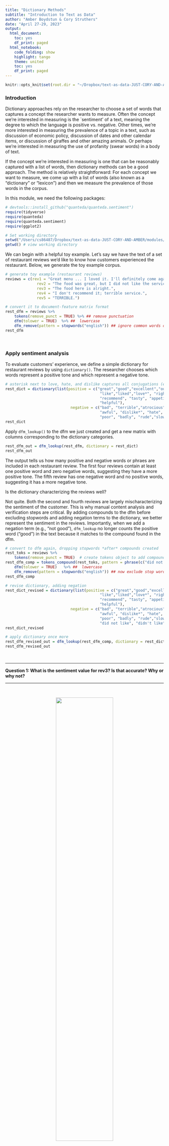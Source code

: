 ```yaml
---
title: "Dictionary Methods"
subtitle: "Introduction to Text as Data"
author: "Amber Boydstun & Cory Struthers"
date: "April 27-29, 2023"
output:
  html_document:
    toc: yes
    df_print: paged
  html_notebook:
    code_folding: show
    highlight: tango
    theme: united
    toc: yes
    df_print: paged
---
```


```r
knitr::opts_knit$set(root.dir = "~/Dropbox/text-as-data-JUST-CORY-AND-AMBER/modules/data/")
```


### Introduction

Dictionary approaches rely on the researcher to choose a set of words that captures a concept the researcher wants to measure. Often the concept we're interested in measuring is the `sentiment' of a text, meaning the degree to which the language is positive vs. negative. Other times, we're more interested in measuring the prevalence of a topic in a text, such as discussion of economic policy, discussion of dates and other calendar items, or discussion of giraffes and other amazing animals. Or perhaps we're interested in measuring the use of profanity (swear words) in a body of text. 

If the concept we're interested in measuring is one that can be reasonably captured with a list of words, then dictionary methods can be a good approach. The method is relatively straightforward: For each concept we want to measure, we come up with a list of words (also known as a "dictionary" or "lexicon") and then we measure the prevalence of those words in the corpus. 

In this module, we need the following packages:

```r

# devtools::install_github("quanteda/quanteda.sentiment") 
require(tidyverse)
require(quanteda)
require(quanteda.sentiment)
require(ggplot2)

# Set working directory
setwd("/Users/cs86487/Dropbox/text-as-data-JUST-CORY-AND-AMBER/modules/data/")
getwd() # view working directory

```

We can begin with a helpful toy example. Let's say we have the text of a set of restaurant reviews we'd like to know how customers experienced the restaurant. Below, we generate the toy example corpus. 

```r

# generate toy example (restaurant reviews)
reviews = c(rev1 = "Great menu ... I loved it. I'll definitely come again.", 
              rev2 = "The food was great, but I did not like the service.",  
              rev3 = "The food here is alright.", 
              rev4 = "I don't recommend it; terrible service.", 
              rev5 = "TERRIBLE.") 

# convert it to document-feature matrix format
rest_dfm = reviews %>% 
    tokens(remove_punct = TRUE) %>% ## remove punctuation
    dfm(tolower = TRUE)  %>% ##  lowercase
    dfm_remove(pattern = stopwords("english")) ## ignore common words on a "stop" list
rest_dfm  
```

\

###  Apply sentiment analysis

To evaluate customers' experience, we define a simple dictionary for restaurant reviews by using `dictionary()`. The researcher chooses which words represent a positive tone and which represent a negative tone.

```r

# asterisk next to love, hate, and dislike captures all conjugations (e.g., loved, disliked)
rest_dict = dictionary(list(positive = c("great","good","excellent","outstanding","best",
                                          "like","liked","love*", "right","well", 
                                          "recommend", "tasty", "appetizing", "friendly", 
                                          "helpful"),
                             negative = c("bad", "terrible","atrocious", "awful", "worst", 
                                          "awful", "dislike*", "hate", 
                                          "poor", "badly", "rude","slow","dirty","cold")))
rest_dict

```

Apply `dfm_lookup()` to the dfm we just created and get a new matrix with columns corresponding to the dictionary categories.

```r

rest_dfm_out = dfm_lookup(rest_dfm, dictionary = rest_dict)
rest_dfm_out

```

The output tells us how many positive and negative words or phraes are included in each restaurant review. The first four reviews contain at least one positive word and zero negative words, suggesting they have a more positive tone. The fifth review has one negative word and no positive words, suggesting it has a more negative tone. 

Is the dictionary characterizing the reviews well?

Not quite. Both the second and fourth reviews are largely mischaracterizing the sentiment of the customer. This is why manual content analysis and verification steps are critical. By adding compounds to the dfm before excluding stopwords and adding negation terms to the dictionary, we better represent the sentiment in the reviews. Importantly, when we add a negation term (e.g., "not good"), `dfm_lookup` no longer counts the positive word ("good") in the text because it matches to the compound found in the dfm.

```r

# convert to dfm again, dropping stopwords *after* compounds created
rest_toks = reviews %>% 
    tokens(remove_punct = TRUE)  # create tokens object to add compounds
rest_dfm_comp = tokens_compound(rest_toks, pattern = phrase(c("did not like", "didn't like", "do not recommend", "don't recommend"))) %>% 
    dfm(tolower = TRUE)   %>% ##  lowercase 
    dfm_remove(pattern = stopwords("english")) ## now exclude stop words
rest_dfm_comp

# revise dictionary, adding negation
rest_dict_revised = dictionary(list(positive = c("great","good","excellent","outstanding","best",
                                          "like","liked","love*", "right","well", 
                                          "recommend", "tasty", "appetizing", "friendly", 
                                          "helpful"),
                             negative = c("bad", "terrible","atrocious", "awful", "worst", 
                                          "awful", "dislike*", "hate", 
                                          "poor", "badly", "rude","slow","dirty","cold",
                                          "did not like", "didn't like", "do not recommend", "don't recommend")))
rest_dict_revised

# apply dictionary once more
rest_dfm_revised_out = dfm_lookup(rest_dfm_comp, dictionary = rest_dict_revised)
rest_dfm_revised_out

```

\

---

**Question 1: What is the sentiment value for rev3? Is that accurate? Why or why not?**

---

\

<center>![](/Users/cs86487/Dropbox/text-as-data-JUST-CORY-AND-AMBER/images/sentiment analysis.jpeg){width="60%"}</center>

\

An alternative approach to creating your own dictionary is using an established one. The use of established dictionaries is common in sentiment analysis. For example, [*Lexicoder Sentiment Dictionary (2015)*](https://quanteda.io/reference/data_dictionary_LSD2015.html) (LSD) is a built-in dictionary in `quanteda` package. This dictionary consists of 2,858 "negative" and 1,709 "positive" sentiment words. Negations of negative and positive words (like our example above illustrates) are also included. 

```r

# Inspect Lexicoder Sentiment Dictionary
data_dictionary_LSD2015 

```

Dictionary-based sentiment analysis in quanteda can take place in two different forms, depending on whether dictionary keys are part of a polarity-based sentiment scheme -- such as positive versus negative dictionary categories (keys) -- or whether a continuous sentiment score is associated with individual word patterns, what we call a valence-based sentiment scheme.

Dictionaries can have both polarity and valence weights, but these are not used in the same sentiment scoring scheme. "Polarity" is a category of one of two "poles" (such as negative and positive) applied to dictionary keys, whereas "valence" is a weight applied individually to each value within a key.

The [`quanteda.sentiment` package](https://github.com/quanteda/quanteda.sentiment), which we loaded earlier, extends the `quanteda` package with functions for computing sentiment on text. It also includes eight additional sentiment dictionaries, spanning both polarity and valence:

\



| **Name**                         | **Description**                                               | **Polarity** | **Valence** |
| --- | --- | :-: | :-: |
|----------------|------------------------|----------------|----------------|
| data_dictionary_AFINN            | Nielsen's (2011) 'new ANEW' valenced word list                |              | yes           |
| data_dictionary_ANEW             | Affective Norms for English Words (ANEW)                      |              | yes           |
| data_dictionary_geninqposneg     | Augmented General Inquirer *Positiv* and *Negativ* dictionary | yes           |             |
| data_dictionary_HuLiu            | Positive and negative words from Hu and Liu (2004)            | yes           |             |
| data_dictionary_LoughranMcDonald | Loughran and McDonald Sentiment Word Lists                    | yes           |             |
| data_dictionary_LSD2015          | Lexicoder Sentiment Dictionary (2015)                         | yes           |             |
| data_dictionary_NRC              | NRC Word-Emotion Association Lexicon                          | yes           |             |
| data_dictionary_Rauh             | Rauh's German Political Sentiment Dictionary                  | yes           |             |
| data_dictionary_sentiws          | SentimentWortschatz (SentiWS)                                 | yes           | yes          |


\

We can apply these established dictionaries to larger and more complex corpora. In the following example, we'll examine trends in the sentiment of immigration tweets from 2013-2017. 

After constructing or retrieving the corpus, we create the DFM and apply the sentiment dictionary to count the number of positive and negative words and phrases in each tweet using the LSD dictionary. 

```r

# upload twitter corpus
tweet_corp = readRDS("tweet_corp.RDS")

# create dfm
tweet_dfm = tweet_corp %>%
    tokens(remove_punct = TRUE, 
           remove_numbers = TRUE, 
           remove_symbols = TRUE) %>% 
    dfm(tolower = TRUE)  %>% # convert to lowercase
    dfm_remove(pattern = stopwords("english")) ## exclude common words on a "stop" list

# apply LSD for positive and negative words in each tweet (for simplicity, ignoring negation)
tweet_words_dict = dfm_lookup(tweet_dfm, dictionary = data_dictionary_LSD2015) 
tweet_words_dict

```

Let's review a few of the tweets to see if the sentiment captures are accurate.

```r

tweet_words_dict_df = convert(tweet_words_dict, "data.frame")
tweet_words_dict_df[451, ]
as.character(tweet_corp[1]) # capturing 'dirty'
as.character(tweet_corp[451])

```

It seems like the tweet in text451 is more negative than positive, but the dictionary result doesn't reflect that. What did we forget? 

Compound tokens! 

```r

# revised dfm, this time with compound terms generated from the dictionary
tweet_dfm_revised  = tweet_corp %>%
    tokens(remove_punct = TRUE, 
           remove_numbers = TRUE, 
           remove_symbols = TRUE) %>% 
    tokens_compound(data_dictionary_LSD2015) %>% # here, adding all compound terms in the dictionary
    dfm(tolower = TRUE)  %>% 
    dfm_remove(pattern = stopwords("english")) 

# apply same dictionary to revised dfm 
tweet_words_dict_revised = dfm_lookup(tweet_dfm_revised, dictionary = data_dictionary_LSD2015) 
tweet_words_dict_revised

# Negated terms now counted
tweet_words_dict_df_revised = convert(tweet_words_dict_revised, "data.frame")
tweet_words_dict_df_revised[451, ]

```

We now have the number of positive and negative words and phrases for each tweet. Let's calculate the proportion of positive and negative words used in each year (2013-2017) by counting the total number of words in a tweet and merging the dfm output with the count dataframe. 

```r

# sum the total number of sentiment words
tweet_words_dict_df_revised$total = rowSums(tweet_words_dict_df_revised[,c(2:4)])

# convert dfm with dict to a data frame
tweet_words_dict_df = convert(tweet_words_dict, to = "data.frame")

# grab docvars, rename doc_id so the two match
tweet_docvars_df = docvars(tweet_corp)
tweet_docvars_df = tweet_docvars_df %>% 
       rename("doc_id" = "doc_id_keep")

# left_join the total/positive/negative terms for each tweets back to our original data with the source var
tweets_analysis = tweet_docvars_df %>%
    left_join(tweet_words_dict_df_revised, by = "doc_id") 

# shorten df for ease
tweets_analysis %>% select(doc_id, year, total, negative, neg_positive, positive, neg_negative) %>% head()

```

We can manipulate the dataframe using tidyverse to examine the proportion of words that represent positive versus negative sentiment by each year. In the code below, we manipulate the `tweets_analysis` df to calculate percent positive, percent negative, and the difference (positive - negative) for the *sentiment score* for each year.

```r

by_year = tweets_analysis %>%
    group_by(year) %>%
    summarise(total_words = sum(total),
              total_neg = sum(negative, neg_positive), 
              total_pos = sum(positive, neg_negative)) %>%
    ungroup() %>%
    mutate(negative = total_neg/total_words, 
           positive = total_pos/total_words) %>%
    mutate(difference = positive - negative) %>%
    gather(key = measure, value = prop, c("negative", "positive", "difference"))
by_year 

```


We can then plot the percent positive sentiment words using `ggplot2`. The figure below illustrates that tweets on immigration have become decreasingly positive since 2013, as indicated by the downward trend. 

```r

by_year_pos = subset(by_year, measure=="positive")
ggplot(data = by_year_pos, aes(x = year, y = prop, group = measure, colour = measure)) +
    geom_line(size = 2) +
    labs(x = "Year", y = "Proportion") + 
    ggtitle("Proportion positive sentiment by year (2013-2017)") + 
    theme_classic() + 
    ylim(0,1)

```

\

---

**Question 2 (BREAKOUT). Replicate the immigration tweet example from above, but this time apply the sentiment analysis skills to the Trump tweets corpus we previously analyzed ("trump_tweet_corp.rds"). Compare the results of sentiment analysis to the word frequency approaches and describe any differences in the trends observed.**

---

\

### Apply topical dictionary

Next we will apply topic-specific dictionaries. The logic is the same as the logic for sentiment dictionaries, however the lexicons we will now be measuring more than one category and considering topics as opposed to sentiment.


\

<center>![](/Users/cs86487/Dropbox/text-as-data-JUST-CORY-AND-AMBER/images/pap.jpeg){width="60%"}</center>
<center>Source: Policy Agendas Project</center>
\

First, let's load a corpus of speeches by high-ranking representatives of the EU Member states, as well as speeches by members of the European Parliament and representatives of the EU Commission and the European Central Bank. All speeches are stored (in some cases, translated) in English. There is also metadata on the speakers, length and occasion of the speeches.

```r

# import data
load("euspeech.korpus.RData")
head(korpus.euspeech.stats)

```

We'll apply an dictionary that identifies populist versus liberal terms. The word list for "populism" below is from Rooduijn and Pauwels (2011) and the word list for "liberalism" is created by Puschmann and Haim (2019).

```r

populism_liberalism_dict = dictionary(list(populism = c("elit*", "consensus*", "undemocratic*", 
                                                            "referend*", "corrupt*", "propagand", 
                                                            "politici*", "*deceit*", "*deceiv*", 
                                                            "*betray*", "shame*", "scandal*", 
                                                            "truth*", "dishonest*", "establishm*", 
                                                            "ruling*"), 
                                               liberalism = c("liber*", "free*", "indiv*", "open*", 
                                                              "law*", "rules", "order", "rights", 
                                                              "trade", "global", "inter*", "trans*", 
                                                              "minori*", "exchange", "market*")))
populism_liberalism_dict

```


We can apply the dictionary to the speech corpus, grouping by country or supranational entity (EU Commission, the EU Parliament, and the European Central Bank). Note that we do not need to use `tokens_compund` because the dictionary does not include compound terms.

`dfm_weight` allows to transform the dictionary dfm into a metric other than a count. Below, we'll rely on the sentiment score metric, or the proportion of populist versus liberal words among total dictionary words.

```r

eu_toks = tokens(korpus.euspeech, remove_punct=TRUE) %>%
                tokens_remove(pattern = stopwords("en")) %>%
                tokens_group(groups = country) # grouping by country or entity
eu_dfm = dfm(eu_toks)

eu_dfm_dict = dfm_lookup(eu_dfm, dictionary = populism_liberalism_dict)
eu_dfm_dict

dfm_eu_prop = dfm_weight(eu_dfm_dict, scheme = "prop")
convert(dfm_eu_prop, "data.frame")

```

The results show that EU politicians use terms representing liberalism far more than they use terms representing populism. Yet there is some variation. Pocilymakers in Greece, Spain, and the EU Parliament tend to use populist rhethoric more often than policymakers elsewhere.

Next, we calculate the percent of populist rhethoric between 2007-2015, distinguishing between national governments, which includes representatives of the EU Parliament ("regierung"), and the EU authorities (EU Commission and ECB).

```r

eu_toks = tokens(korpus.euspeech, remove_punct=TRUE) %>%
    tokens_remove(pattern = stopwords("en")) %>%
    tokens_group(groups= interaction(Typ,Jahr)) # group by combination of actor type and year ("jahr")
eu_dfm = dfm(eu_toks) 

# apply dictionary
eu_dfm_dict = dfm_lookup(eu_dfm, dictionary = populism_liberalism_dict)

# transform to proportion
dfm_eu_prop = dfm_weight(eu_dfm_dict, scheme = "prop")

# df with topics by entity and year
eu_topics_df = convert(dfm_eu_prop, "data.frame") %>% 
  mutate(Typ = str_split(doc_id, "\\.", simplify = T)[,1]) %>% # return type variable
  mutate(Jahr = str_split(doc_id, "\\.", simplify = T)[,2]) %>% # return year variable
  select(Type=Typ, Year=Jahr, populism, liberalism)
eu_topics_df

```

While grouping can be useful, we often want to observe variation at the smallest unit available (in this case the speech). Below, we generate the dfm without the grouping option and plot the variation of populism by country within individual speeches.

```r

# create dfm
eu_dfm_nogroup = tokens(korpus.euspeech, remove_punct=TRUE) %>%
                tokens_remove(pattern = stopwords("en"))  %>% # removing grouping
                dfm(tolower = TRUE)  %>% 
                dfm_remove(pattern = stopwords("english")) 

# apply dictionary
eu_dfm_dict = dfm_lookup(eu_dfm_nogroup, dictionary = populism_liberalism_dict)
eu_dfm_dict

# transform to proportion
dfm_eu_prop = dfm_weight(eu_dfm_dict, scheme = "prop")

# generate df for plotting
eu_poplib_analysis =  convert(dfm_eu_prop, "data.frame") %>% 
  bind_cols(korpus.euspeech.stats) %>% 
  filter(length >= 1200) # removing short speeches

# plot populism by country
ggplot(eu_poplib_analysis, aes(country, populism)) + 
    geom_boxplot(outlier.size = 0) + 
    geom_jitter(aes(country, populism), 
                position = position_jitter(width = 0.4, height = 0), 
                alpha = 0.1, size = 0.2, show.legend = F) +
    theme_classic() +
    theme(axis.text.x = element_text(angle = 45, vjust = 1, hjust = 1)) +
    xlab("Country") + ylab("Proportion populism") + 
    ggtitle("Proportion of populist rhetoric among speeches of EU policymakers") 

# mean populism
aggregate(populism ~ country, data = eu_poplib_analysis, mean)

```

The boxplots suggest that the European Commission's share of the corpus (# observations) is large but the level of populist rhetoric among speeches is lower than most other entities.

\

---

**Question 3 (BREAKOUT). Using the `policy_agendas_english.RData` dictionary, reanalyze the EU speeches by creating a DFM and use the code below to select some topics and calculate the shares of topics based on this selection. Next, create a plot that shows the distribution of topics within the corpus by country based on the policy agenda dictionary.**

---

\ 

```r

eu_topics_pa = convert(dfm_eu_pa, "data.frame") %>%
  rename(Country = document) %>%
  select(Country, macroeconomics, finance, foreign_trade, labour, 
         healthcare, immigration, education, intl_affairs, defence) %>%
  gather(macroeconomics:defence, key = "Topic", value = "Share") %>% 
  group_by(Country) %>% 
  mutate(Share = Share/sum(Share)) %>% 
  mutate(Topic = as_factor(Topic))

```



